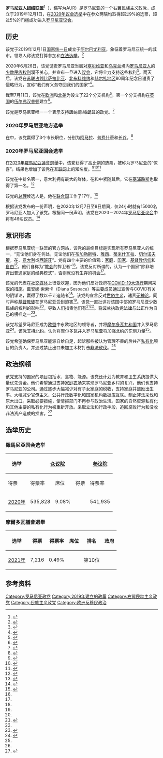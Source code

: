 {{Infobox political party
| name = 罗马尼亚人团结联盟
| native_name = {{lang|ro|Alianța pentru Unirea Românilor}}
| logo = 罗马尼亚统一联盟logo.png
| logo_size = 180
| colorcode = #fcc224
| foundation = 2019年9月19日
| president = {{le|乔治·西蒙|George Simion}}<br>{{le|克劳迪乌·塔齐乌|Claudiu Târziu}}
| founder = {{le|乔治·西蒙|George Simion}}
| ideology = '''多数''' :<br>{{nowrap|{{le|罗马尼亚民族主义|Romanian nationalism}}<ref>{{cite web|url=https://www.romania-insider.com/nationalist-party-aur-new-virtual-members|title=Romanian nationalist party AUR attracts 15,000 new virtual members|date=9 December 2020|publisher=Romania Insider|website=romania-insider.com|access-date=2021-07-25|archive-date=2021-05-18|archive-url=https://web.archive.org/web/20210518055522/https://www.romania-insider.com/nationalist-party-aur-new-virtual-members|dead-url=no}}</ref><ref name="eeaur">{{cite web|url=https://emerging-europe.com/from-the-editor/romanias-wake-up-call/|title=Romania's wake up call|date=8 December 2020|publisher=Emerging Europe|website=emerging-europe.com|access-date=2021-07-25|archive-date=2021-05-18|archive-url=https://web.archive.org/web/20210518055533/https://emerging-europe.com/from-the-editor/romanias-wake-up-call/|dead-url=no}}</ref><ref name="wprd24"/><ref name="birn5m"/><br>[[右翼民粹主义|右翼民粹主义]]<ref>{{cite news|url=https://www.bbc.com/news/world-europe-55211972|title=Romanian opposition takes narrow lead after election|date=7 December 2020|newspaper=[[BBC_News|BBC News]]|archive-url=https://web.archive.org/web/20201208084302/https://www.bbc.com/news/world-europe-55211972|archive-date=8 December 2020|url-status=live}}</ref><ref name="e" /><ref>{{Cite web |url=https://www.g4media.ro/aur-in-numele-lui-dumnezeu-apararea-crestinilor-de-gay-si-atei-multiculturalismul-este-paravan-pentru-neomarxisti-relatia-cu-globalistii-sua-nu-exista-unirea-cu.html |title=存档副本 |access-date=2021-07-25 |archive-date=2021-12-17 |archive-url=https://web.archive.org/web/20211217172607/https://www.g4media.ro/aur-in-numele-lui-dumnezeu-apararea-crestinilor-de-gay-si-atei-multiculturalismul-este-paravan-pentru-neomarxisti-relatia-cu-globalistii-sua-nu-exista-unirea-cu.html |dead-url=no }}</ref><ref>{{Cite web |url=https://www.libertatea.ro/stiri/claudiu-tarziu-lider-partid-aur-3315204 |title=存档副本 |access-date=2021-07-25 |archive-date=2021-10-15 |archive-url=https://web.archive.org/web/20211015152646/https://www.libertatea.ro/stiri/claudiu-tarziu-lider-partid-aur-3315204 |dead-url=no }}</ref><br>[[保守主义|保守主义]]<ref name="wprd24">{{cite web|url=https://www.worldpoliticsreview.com/articles/29315/the-center-holds-in-romanian-elections-but-a-new-far-right-party-spells-trouble|title=The Center Holds in Romania, but a New Far-Right Party Spells Trouble|publisher=World Politics Review|date=24 December 2020|website=worldpoliticsreview.com|access-date=2021-07-25|archive-date=2021-02-28|archive-url=https://web.archive.org/web/20210228192753/https://www.worldpoliticsreview.com/articles/29315/the-center-holds-in-romanian-elections-but-a-new-far-right-party-spells-trouble|dead-url=no}}</ref><ref name="mei"/><br>[[罗马尼亚及摩尔多瓦统一运动|罗马尼亚-摩尔多瓦联合主义]]<ref name="wprd24"/><ref name="mei"/><br>[[大罗马尼亚|罗马尼亚的煽动主义]]<br>{{le|罗马尼亚民族主义|Eco-nationalism}}<ref>{{cite web|url=https://www.zi-de-zi.ro/2021/01/31/oprirea-jafului-din-padurile-romaniei-in-atentia-aur/|title=Oprirea jafului din pădurile României, în atenția AUR|date=31 January 2021|website=zi-de-zi.ro|access-date=2021-07-25|archive-date=2021-02-28|archive-url=https://web.archive.org/web/20210228094832/https://www.zi-de-zi.ro/2021/01/31/oprirea-jafului-din-padurile-romaniei-in-atentia-aur/|dead-url=no}}</ref><br>[[软欧洲怀疑主义|软欧洲怀疑主义]]<ref name="mei">{{cite web|url=https://www.mei.edu/publications/elections-2020-small-victory-right-romania-wont-deviate-its-western-path|title=Elections 2020: A small victory for the right, but Romania won't deviate from its Western path|date=10 December 2020|publisher=Middle East Institute|website=mei.edu|access-date=2021-07-25|archive-date=2021-12-23|archive-url=https://web.archive.org/web/20211223155724/https://www.mei.edu/publications/elections-2020-small-victory-right-romania-wont-deviate-its-western-path|dead-url=no}}</ref><br>'''派系''' :<br>[[极端民族主义|极端民族主义]]<ref name="ftd14">{{cite web|url=https://www.ft.com/content/040ab76c-cbef-4f2d-9b88-9f2d9ae7acfd|title=Far-right party changes political landscape in Romania|date=14 December 2020|publisher=Financial Times|website=ft.com|access-date=2021-07-25|archive-date=2022-02-16|archive-url=https://web.archive.org/web/20220216224831/https://www.ft.com/content/040ab76c-cbef-4f2d-9b88-9f2d9ae7acfd|dead-url=no}}</ref><ref>{{cite web|url=https://transylvanianow.com/record-low-turnout-brings-extremist-party-into-romanias-parliament/|title=Record low turnout brings extremist party into Romania’s Parliament|date=7 December 2020|publisher=Transylvania Now|website=transylvanianow.com|access-date=2021-07-25|archive-date=2022-02-16|archive-url=https://web.archive.org/web/20220216224906/https://transylvanianow.com/record-low-turnout-brings-extremist-party-into-romanias-parliament/|dead-url=no}}</ref><br>{{le|罗马尼亚民族主义|Neolegionarism}}<ref>{{cite web|url=https://www.g4media.ro/aur-si-miscarea-legionara-cat-de-valabila-este-comparatia-intre-cele-doua-partide.html|title=AUR și Mișcarea Legionară. Cât de valabilă este comparația între cele două partide|publisher=G4media|date=21 December 2020|language=ro|access-date=2021-07-25|archive-date=2021-10-19|archive-url=https://web.archive.org/web/20211019100620/https://www.g4media.ro/aur-si-miscarea-legionara-cat-de-valabila-este-comparatia-intre-cele-doua-partide.html|dead-url=no}}</ref><ref>{{Cite web |url=https://www.dw.com/ro/istoricul-madalin-hodor-aur-este-un-amestec-de-filoane-ziarecom/a-55892734 |title=存档副本 |access-date=2021-07-25 |archive-date=2021-10-20 |archive-url=https://web.archive.org/web/20211020111825/https://www.dw.com/ro/istoricul-madalin-hodor-aur-este-un-amestec-de-filoane-ziarecom/a-55892734 |dead-url=no }}</ref><ref>{{Cite web |url=https://www.dw.com/ro/spotmedia-cum-a-crescut-aur-%C3%AEn-fr%C4%83%C8%9Bii-ortodoxe/a-55906532 |title=存档副本 |access-date=2021-07-25 |archive-date=2022-01-10 |archive-url=https://web.archive.org/web/20220110195246/https://www.dw.com/ro/spotmedia-cum-a-crescut-aur-%C3%AEn-fr%C4%83%C8%9Bii-ortodoxe/a-55906532 |dead-url=no }}</ref><ref>{{Cite web |url=https://universul.net/lider-aur-la-conferinte-si-in-poze-cu-seful-miscarii-legionare/ |title=存档副本 |access-date=2021-07-25 |archive-date=2021-05-16 |archive-url=https://web.archive.org/web/20210516151601/https://universul.net/lider-aur-la-conferinte-si-in-poze-cu-seful-miscarii-legionare/ |dead-url=no }}</ref>}}
| position = [[中間偏右|中間偏右]]<ref>{{cite web|language=fr|title=Législatives. En Roumanie, la surprise vient des urnes|url=https://www.courrierinternational.com/une/legislatives-en-roumanie-la-surprise-vient-des-urnes|website=Courrier international|date=2020-12-08|accessdate=2020-12-09|archive-date=2021-02-27|archive-url=https://web.archive.org/web/20210227180025/https://www.courrierinternational.com/une/legislatives-en-roumanie-la-surprise-vient-des-urnes|dead-url=no}}</ref>至[[右翼|右翼]]<ref name="birn5m">{{cite web|url=https://balkaninsight.com/2021/05/05/romanian-nationalist-party-joins-election-race-in-moldova/|title=Romanian Nationalist Party Joins Election Race in Moldova|date=5 May 2021|publisher=Balkan Insight|website=balkaninsight.com|access-date=2021-07-25|archive-date=2021-06-16|archive-url=https://web.archive.org/web/20210616042917/https://balkaninsight.com/2021/05/05/romanian-nationalist-party-joins-election-race-in-moldova/|dead-url=no}}</ref><ref name="rfed8">{{Cite web|title=Surprise 'Gold' Rush Hurtles Right-Wing Party Into Thick Of Romanian Politics|url=https://www.rferl.org/a/romania-aur-right-wing-party-simion-voter-despair-nationalism/30990719.html|access-date=2020-12-11|website=RadioFreeEurope/RadioLiberty|language=en|archive-date=2020-12-10|archive-url=https://web.archive.org/web/20201210090309/https://www.rferl.org/a/romania-aur-right-wing-party-simion-voter-despair-nationalism/30990719.html|dead-url=no}}</ref><ref name="adevărul">{{Cite web |last=Anghel |first=Dan |date=2020-12-07 |title=Care este programul politic al AUR. Partid conservator care vrea educație sexuală pentru adolescenți |url=https://adevarul.ro/news/politica/care-programul-politic-aur-partid-conservator-vrea-educatie-sexuala-adolescenti-1_5fce05855163ec4271a2feee/index.html |url-status=live |archive-url=https://web.archive.org/web/20201208084940/https://adevarul.ro/news/politica/care-programul-politic-aur-partid-conservator-vrea-educatie-sexuala-adolescenti-1_5fce05855163ec4271a2feee/index.html |archive-date=2020-12-08 |access-date=2020-12-08 |website=[[Adevărul|Adevărul]] |language=ro}}</ref>至[[极右翼|极右翼]]<ref name="eeaur"/><ref name="wprd24"/><ref name="mei"/><ref name="ftd14"/><ref name="digi">{{Cite web |last=Lazăr |first=Mihnea |date=2020-12-06 |title=Ce este, de unde vine și ce vrea AUR, partidul de extremă dreapta care a ajuns de la puțin peste zero la pragul electoral |url=https://www.digi24.ro/stiri/actualitate/politica/ce-este-de-unde-vine-si-ce-vrea-aur-partidul-de-extrema-dreapta-care-a-ajuns-de-la-putin-peste-zero-la-pragul-electoral-1413193 |url-status=no |archive-url=https://web.archive.org/web/20210416183458/https://www.digi24.ro/stiri/actualitate/politica/ce-este-de-unde-vine-si-ce-vrea-aur-partidul-de-extrema-dreapta-care-a-ajuns-de-la-putin-peste-zero-la-pragul-electoral-1413193 |archive-date=2021-04-16 |access-date=2020-12-09 |website=[[Digi24|Digi24]] |language=ro }}</ref><ref name=":1">{{Cite web |last=McGrath |first=Stephen |date=2020-12-08 |title=How a far-right party came from nowhere to shock in Romania's election |url=https://www.euronews.com/2020/12/08/how-a-far-right-party-came-from-nowhere-to-stun-romania-in-sunday-s-election |url-status=live |archive-url=https://web.archive.org/web/20201208180035/https://www.euronews.com/2020/12/08/how-a-far-right-party-came-from-nowhere-to-stun-romania-in-sunday-s-election |archive-date=2020-12-08 |access-date=2020-12-09 |website=[[Euronews|Euronews]]}}</ref><ref>{{cite web|url=https://www.eastern-focus.eu/2020/12/lets-make-a-folder-what-do-we-know-about-aur-the-new-golden-party-of-the-romanian-far-right/|title=Let’s make a folder. What do we know about AUR, the new golden party of the Romanian far right?|date=16 December 2020|publisher=Eastern Focus|website=eastern-focus.eu|access-date=2021-07-25|archive-date=2021-06-27|archive-url=https://web.archive.org/web/20210627185053/https://www.eastern-focus.eu/2020/12/lets-make-a-folder-what-do-we-know-about-aur-the-new-golden-party-of-the-romanian-far-right/|dead-url=no}}</ref>
| headquarters = [[布加勒斯特|布加勒斯特]]
| colours = {{color box|#fcc224|border=silver}} [[金色|金色]]
| slogan = ''Dreptate pentru România''<br>（罗马尼亚的正义）
| european = 
| seats1_title = [[罗马尼亚参议院|参议院]]
| seats1       = {{Composition bar|13|136|hex=#FCC224}}
| seats2_title = [[眾議院_(羅馬尼亞)|众议院]]
| seats2       = {{Composition bar|31|330|hex=#FCC224}}
| seats3_title = [[欧洲议会|欧洲议会]]
| seats3       = {{Composition bar|0|33|hex=#FCC224}}
| seats4_title = 市长
| seats4       = {{Composition bar|3|3176|hex=#FCC224}}
| seats5_title = [[县_(罗马尼亚)|县]]议会
| seats5       = {{Composition bar|0|1340|hex=#FCC224}}
| seats6_title = 地方议会
| seats6       = {{Composition bar|79|39900|hex=#FCC224}}
| website = {{url|https://www.partidulaur.ro}}
| country = 罗马尼亚
}}
'''罗马尼亚人团结联盟'''<ref>{{Cite web|url = http://www.xinhuanet.com/2020-12/07/c_1126832987.htm|title = 罗马尼亚议会选举初步结果显示社民党得票领先|website = 新华网|date = 2020-12-07|language = zh|accessdate = 2020-12-11|archive-date = 2020-12-11|archive-url = https://web.archive.org/web/20201211111544/http://www.xinhuanet.com/2020-12/07/c_1126832987.htm|dead-url = no}}</ref>（{{lang-ro|Alianța pentru Unirea Românilor}}，缩写为AUR）是[[罗马尼亚|罗马尼亚]]的一个[[右翼|右翼]][[民族主义|民族主义]]政党，成立于2019年12月1日，在[[2020年羅馬尼亞議會選舉|2020年议会选举]]中在参众两院均取得超过9%的选票，超过5%的门槛成功进入[[罗马尼亚议会|罗马尼亚议会]]。

==历史==
该党于2019年12月1日[[国家统一日_(罗马尼亚)|国家统一日]]成立于[[阿尔巴尤利亚|阿尔巴尤利亚]]，象征着罗马尼亚统一的城市。领导人{{link-ro|乔治·西蒙|George Simion}}称该党打算参加{{le|2020年罗马尼亚地方选举|2020 Romanian local elections}}和[[2020年罗马尼亚国会选举|立法选举]]。<ref>{{cite news|url=https://www.dcnews.ro/george-simion-a-lansat-alianta-pentru-unirea-romanilor-aur-pentru-romani_714717.html|title=George Simion a lansat Alianța pentru Unirea Românilor. Este AUR|first=Cristina|last=Scutaru|newspaper=DCNews|date=2019-12-01|accessdate=2020-12-07|language=ro|archive-date=2019-12-02|archive-url=https://web.archive.org/web/20191202064959/https://www.dcnews.ro/george-simion-a-lansat-alianta-pentru-unirea-romanilor-aur-pentru-romani_714717.html|dead-url=no}}</ref>

2020年6月26日，该党谴责罗马尼亚当局对[[塞尔维亚|塞尔维亚]]和[[乌克兰|乌克兰]]境内[[罗马尼亚人|罗马尼亚人]]的[[少数人权利|少数民族权利]]漠不关心，并宣布一旦进入[[罗马尼亚议会|议会]]，它将全力支持这些权利<ref>{{cite news|url=https://rgnpress.ro/2020/06/26/aur-condamnam-ferm-dezinteresul-autoritatilor-romane-fata-de-comunitatile-romanesti-din-serbia-si-ucraina/|title=AUR: Condamnăm ferm dezinteresul autorităților române față de comunitățile românești din Serbia și Ucraina|newspaper=Romanian Global News|date=2020-06-26|accessdate=2020-12-07|language=ro|archive-date=2020-07-28|archive-url=https://web.archive.org/web/20200728083430/https://rgnpress.ro/2020/06/26/aur-condamnam-ferm-dezinteresul-autoritatilor-romane-fata-de-comunitatile-romanesti-din-serbia-si-ucraina/|dead-url=no}}</ref>。两天后，该党在[[苏联|苏联]][[苏联占领比萨拉比亚和北布科维纳|占领]][[比萨拉比亚|比萨拉比亚]]、[[布科维纳|北布科维纳]]和[[赫尔扎地区|赫尔扎地区]]80周年纪念日谴责了侵略行为，宣称“我们有义务夺回我们的国家”<ref>{{cite news|url=https://infoprut.ro/64237-indemnul-aur-la-80-de-ani-de-la-rapirea-basarabiei-bucovinei-de-nord-si-a-tinutului-herta-este-datoria-noastra-sa-ne-recuperam-statul.html|title=Îndemnul AUR la 80 de ani de la răpirea Basarabiei, Bucovinei de Nord și a Ținutului Herța: "Este datoria noastră să ne recuperăm statul"|first=Ana|last=Marchitan|newspaper=InfoPrut|date=2020-06-28|accessdate=2020-12-07|language=ro|archive-date=2020-07-28|archive-url=https://web.archive.org/web/20200728084932/https://infoprut.ro/64237-indemnul-aur-la-80-de-ani-de-la-rapirea-basarabiei-bucovinei-de-nord-si-a-tinutului-herta-este-datoria-noastra-sa-ne-recuperam-statul.html|dead-url=no}}</ref>。

截至7月11日，该党在[[欧洲|欧洲]]和[[北美|北美]]为{{le|罗马尼亚侨民|Romanian diaspora}}设立了22个分支机构<ref>{{cite news|url=https://www.romaniatv.net/diaspora-mesaj-catre-bucuresti-lasati-ne-sa-calatorim-liber_529413.html|title=Diaspora, mesaj către București: Lășați-ne să călătorim liber!|newspaper=RomaniaTV.Net|date=2020-07-11|accessdate=2020-12-07|language=ro|archive-date=2020-07-28|archive-url=https://web.archive.org/web/20200728083425/https://www.romaniatv.net/diaspora-mesaj-catre-bucuresti-lasati-ne-sa-calatorim-liber_529413.html|dead-url=no}}</ref>。第一个分支机构在[[英国|英国]]的[[伍尔弗汉普顿|伍尔弗汉普顿]]建立<ref>{{cite news|url=https://www.mediafax.ro/politic/primul-partid-din-romania-care-propune-incheierea-unui-contract-intre-candidat-si-alegator-18674579|title=Primul partid din România care propune încheierea unui contract între candidat şi alegător|first=Elena|last=Crangasu|newspaper=Mediafax|location=Bucharest|date=2019-12-20|accessdate=2020-12-07|language=ro|archive-date=2019-12-20|archive-url=https://web.archive.org/web/20191220183244/https://www.mediafax.ro/politic/primul-partid-din-romania-care-propune-incheierea-unui-contract-intre-candidat-si-alegator-18674579|dead-url=no}}</ref>。

该党是罗马尼亚唯一一个表示支持[[唐纳德·特朗普|唐纳德·特朗普]]的政党。<ref name="europa_liberă">{{Cite web |date=2020-12-06 |title=AUR obține peste 8%. George Simion: Nu vom face alianțe. Claudiu Târziu: Suntem apărătorii Bisericii |url=https://romania.europalibera.org/a/draft-aur/30986837.html |dead-url=no |archive-url=https://web.archive.org/web/20201208085340/https://romania.europalibera.org/a/draft-aur/30986837.html |archive-date=2020-12-08 |access-date=2020-12-08 |website=Radio Free Europe Romania |language=ro}}</ref>

===2020年罗马尼亚地方选举===
在{{le|2020年罗马尼亚地方选举|2020 Romanian local elections}}中，该党赢得了3个市长职位，分别为[[阿马拉_(罗马尼亚)|阿马拉]]、[[普费什蒂乡|普费什蒂]]和[[长谷乡_(阿尔巴县)|长谷]]。<ref>{{cite news|url=https://rgnpress.ro/2020/09/29/cel-mai-tanar-partid-din-tara-aur-a-obtinut-trei-primarii-si-circa-100-de-consilieri-locali/|title=Cel mai tânăr partid din țară, AUR a obținut trei primării și circa 100 de consilieri locali|newspaper=Romanian Global News|date=2020-09-29|accessdate=2020-12-07|language=ro|archive-date=2020-12-08|archive-url=https://web.archive.org/web/20201208092029/https://rgnpress.ro/2020/09/29/cel-mai-tanar-partid-din-tara-aur-a-obtinut-trei-primarii-si-circa-100-de-consilieri-locali/|dead-url=no}}</ref>

===2020年罗马尼亚国会选举===
在[[2020年羅馬尼亞議會選舉|2020年羅馬尼亞議會選舉]]中，该党获得了高比例的选票，被称为罗马尼亚的“惊喜”。结果也增加了该党在[[互联网|互联网]]上的知名度。<ref>{{cite news|url=https://www.dw.com/ro/aur-ul-antioccidental-și-cine-e-cel-mai-mare-perdant-al-alegerilor/a-55843463|title=AUR-ul antioccidental și cine e cel mai mare perdant al alegerilor|first=Sabina|last=Fati|newspaper=Deutsche Welle|date=2020-12-07|accessdate=2020-12-08|language=ro|archive-date=2020-12-08|archive-url=https://web.archive.org/web/20201208092744/https://www.dw.com/ro/aur-ul-antioccidental-%C8%99i-cine-e-cel-mai-mare-perdant-al-alegerilor/a-55843463|dead-url=no}}</ref><ref>{{cite news|url=https://stirileprotv.ro/stiri/alegeri-parlamentare-2020/cine-este-alianta-aur-partidul-surpriza-de-la-exit-poll.html|title=Cine este Alianța AUR, partidul-surpriză de la exit-poll|newspaper=Pro TV|date=2020-12-06|accessdate=2020-12-08|language=ro|archive-date=2020-12-08|archive-url=https://web.archive.org/web/20201208031645/https://stirileprotv.ro/stiri/alegeri-parlamentare-2020/cine-este-alianta-aur-partidul-surpriza-de-la-exit-poll.html|dead-url=no}}</ref><ref name="e">{{cite news|url=https://www.g4media.ro/surpriza-aur-partidul-cu-mesaj-anti-maghiar-anti-occidental-unionist-si-anti-masca-cine-sunt-liderii-partidului-george-simion-claudiu-tarziu-si-dan-tanasa.html|title="Surpriza" AUR, partidul cu mesaj anti-maghiar, anti-occidental, unionist și anti-mască. Cine sunt liderii partidului: George Simion, Claudiu Târziu și Dan Tănasă|newspaper=G4Media.ro|date=2020-12-07|accessdate=2020-12-08|language=ro|archive-date=2020-12-08|archive-url=https://web.archive.org/web/20201208033758/https://www.g4media.ro/surpriza-aur-partidul-cu-mesaj-anti-maghiar-anti-occidental-unionist-si-anti-masca-cine-sunt-liderii-partidului-george-simion-claudiu-tarziu-si-dan-tanasa.html|dead-url=no}}</ref>

该党在{{le|意大利的罗马尼亚人|Romanians in Italy}}中排名第一，意大利拥有最大的{{le|罗马尼亚侨民|Romanian diaspora}}群体，在{{le|法国的罗马尼亚人|Romanians in France}}和{{le|西班牙的罗马尼亚人|Romanians in Spain}}中紧随其后。它在[[塞浦路斯|塞浦路斯]]也取得了第一名。<ref>{{Cite web|last=|first=|date=|editor-last=Marina|editor-first=Georgiana|title=Rezultate parțiale alegeri parlamentare 2020. AUR, surpriza din Diaspora: pe locul 1 în Italia, pe 2 în Spania|url=https://www.digi24.ro/alegeri-parlamentare-2020/rezultate-partiale-alegeri-parlamentare-2020-aur-surpriza-din-diaspora-pe-locul-1-in-italia-pe-2-in-spania-1413674|dead-url=no|archive-url=https://web.archive.org/web/20210407224026/https://www.digi24.ro/alegeri-parlamentare-2020/rezultate-partiale-alegeri-parlamentare-2020-aur-surpriza-din-diaspora-pe-locul-1-in-italia-pe-2-in-spania-1413674|archive-date=2021-04-07|access-date=2020-12-09|website=Digi24|language=ro}}</ref>

该党的[[罗马尼亚总理|总理]]候选人是{{le|卡林·乔治斯库|Călin Georgescu}}，他在[[联合国|联合国]]工作了17年。<ref>{{cite news|url=https://adevarul.ro/news/politica/cine-calin-georgescu-propunerea-aur-postul-premier-romaniei-1_5fce6e495163ec4271a64a08/index.html|title=Cine este Călin Georgescu, propunerea AUR pentru postul de premier al României|first=George-Andrei|last=Cristescu|newspaper=Adevărul|date=2020-12-07|accessdate=2020-12-09|language=ro|archive-url=https://web.archive.org/web/20201208093415/https://adevarul.ro/news/politica/cine-calin-georgescu-propunerea-aur-postul-premier-romaniei-1_5fce6e495163ec4271a64a08/index.html|archive-date=2020-12-08|dead-url=no}}</ref>

根据该党发布的一份声明，在2020年12月7日至8日期间，仅24小时就有15000名罗马尼亚人加入了该党。根据同一份声明，该党在2020－2024年[[罗马尼亚议会|罗马尼亚议会]]中将有46名议员。<ref>{{Cite web |last=Buciu |first=Laura |date=2020-12-08 |title=15.000 de români s-au înscris în AUR în ultimele 24 de ore |url=https://www.mediafax.ro/alegeri-parlamentare-2020/15-000-de-romani-s-au-inscris-in-aur-in-ultimele-24-de-ore-19773250 |dead-url=no |archive-url=https://web.archive.org/web/20201208094528/https://www.mediafax.ro/alegeri-parlamentare-2020/15-000-de-romani-s-au-inscris-in-aur-in-ultimele-24-de-ore-19773250 |archive-date=2020-12-08 |access-date=2020-12-09 |website=Mediafax |language=ro}}</ref>

==意识形态==
根据罗马尼亚统一联盟的官方网站，该党的最终目标是实现所有罗马尼亚人的统一，“无论他们身在何处，无论他们在[[布加勒斯特|布加勒斯特]]、[[雅西|雅西]]、[[蒂米什瓦拉|蒂米什瓦拉]]、[[切尔诺夫策|切尔诺夫策]]，在{{le|蒂莫克山谷|Timok Valley}}、[[意大利|意大利]]或[[西班牙|西班牙]]”。党有四个主要的价值观：[[家庭|家庭]]、[[国家|国家]]、[[基督教|基督教信仰]]和[[自由|自由]]<ref>{{cite website|url=https://www.partidulaur.ro|title=Alianța pentru Unirea Românilor – Viziune și obiective|language=ro|accessdate=2020-12-07|archive-date=2021-12-05|archive-url=https://web.archive.org/web/20211205195550/https://partidulaur.ro/|dead-url=no}}</ref>。他们自称为“[[教会|教会]]的捍卫者”<ref name="europa_liberă"/>。该党反对所谓的{{le|反性别运动|Anti-gender movement|性别意识形态}}，认为一个国家“除非培育出普通家庭的经典模式”，否则就没有生存的机会<ref name="adevărul" />。

该党的代表在[[社交媒体|社交媒体]]上很受欢迎，因为他们反对政府在[[2019冠状病毒病疫情|COVID-19大流行]]期间采取的措施。戴安娜·索索卡（Diana Sosoaca）等主要成员通过宣传与COVID有关的阴谋论，赢得了数以千计追随者<ref name="digi"/>。该党的宣言反对[[世俗主义|世俗主义]]，谴责[[无神论|无神论]]，同时声称[[基督教徒|基督教徒]]在罗马尼亚受到迫害<ref name=digi/>。该党一直批评{{le|塞凯伊自治运动|Székely autonomy movement|匈牙利人在罗马尼亚的地方自治}}对该国中部的罗马尼亚少数民族的权利的影响<ref name="adevărul" />，导致人们指责他们有{{le|反匈牙利情绪|Anti-Hungarian sentiment|匈牙利恐惧症}}<ref name="Hungary">{{Cite web|url = https://hirado.hu/kulfold/cikk/2020/12/07/nincs-keresnivaloja-az-rmdsz-nek-a-roman-parlamentben-a-szelsoseges-nacionalista-part-szerint#|title = Nincs keresnivalója az RMDSZ-nek a román parlamentben a szélsőséges nacionalista párt szerint|website = Hirado|date = 2020-12-07|language = ro|accessdate = 2020-12-08|archive-date = 2020-12-08|archive-url = https://web.archive.org/web/20201208093845/https://hirado.hu/kulfold/cikk/2020/12/07/nincs-keresnivaloja-az-rmdsz-nek-a-roman-parlamentben-a-szelsoseges-nacionalista-part-szerint|dead-url = no}}</ref><ref name="e"/>。{{link-ro|乔治·西蒙|George Simion}}将[[波兰|波兰]]执政党[[法律与公正|法律与公正]]作为自己的榜样之一<ref name=":0">{{cite news|url=https://balkaninsight.com/2020/12/07/rookie-nationalist-party-makes-shock-entry-into-romanias-parliament/|title=Rookie Nationalist Party Makes Shock Entry into Romania's Parliament|first=Marcel Gascón|last=Barberá|newspaper=Balkan Insight|date=2020-12-07|accessdate=2020-12-08|language=en|archive-date=2020-12-08|archive-url=https://web.archive.org/web/20201208083151/https://balkaninsight.com/2020/12/07/rookie-nationalist-party-makes-shock-entry-into-romanias-parliament/|dead-url=no}}</ref>。

该党希望罗马尼亚成为[[欧盟|欧盟]]中东欧地区的领导者，并将[[摩尔多瓦共和国|摩尔多瓦共和国]]并入罗马尼亚<ref>{{Cite web |last=Pirvu |first=Luminita |date=2020-12-07 |title=VIDEO Cum arată programul AUR, surpriza alegerilor parlamentare 2020, și cine sunt candidații partidului care intră în Parlament |url=https://www.hotnews.ro/stiri-politic-24465979-video-cum-arata-programul-politic-aur-cine-sunt-candidatii-aur-care-intra-parlament.htm |dead-url=no |archive-url=https://web.archive.org/web/20201209082810/https://www.hotnews.ro/stiri-politic-24465979-video-cum-arata-programul-politic-aur-cine-sunt-candidatii-aur-care-intra-parlament.htm |archive-date=2020-12-09 |access-date=2020-12-09 |website=HotNews.ro |language=ro}}</ref>。该党支持[[北约|北约]]，认为将摩尔多瓦并入罗马尼亚将加强北约的东侧力量<ref name="adevărul" />。

该党希望确保罗马尼亚能源自给自足，起诉那些被认为管理不善的后共产[[私有化|私有化]]项目的负责人，并通过禁止出口未加工木材打击[[非法砍伐|非法砍伐]]。<ref name=":0" />

==政治纲领==
该党支持的国家的项目包括水、食物、能源。该党还计划为教育和卫生系统提供大量优先资金。他们希望通过支持[[家庭农业|家庭农场]]来实现罗马尼亚乡村的复兴，他们也支持罗马尼亚的公司。通过逐步大幅减少对有子女家庭的税收，支持家庭并鼓励出生率。大幅减少[[官僚主义|官僚主义]]、公共行政数字化和国家机构数据库互联。制止非法采伐和原木出口。采取必要措施，使情报部门不再参与政治生活。国家的自然资源私有化和其他主要的私有化行为被重新开放。采取立法和行政手段，追回腐败行为和没收非法资产造成的损害。<ref>{{cite website|url=https://www.partidulaur.ro/a_u_r_pentru_romania_declaratia_de_la_tebea|title=A.U.R. PENTRU ROMÂNIA: DECLARAȚIA DE LA ȚEBEA|language=ro|accessdate=2020-12-08|archive-date=2020-11-23|archive-url=https://web.archive.org/web/20201123215853/https://www.partidulaur.ro/a_u_r_pentru_romania_declaratia_de_la_tebea|dead-url=no}}</ref>

==选举历史==
===羅馬尼亞国会选举===
{| class="wikitable" style="text-align: right;"
! rowspan="2" |选举
! colspan="3" |[[眾議院_(羅馬尼亞)|众议院]]
! colspan="3" |[[罗马尼亚参议院|参议院]]
! rowspan="2" |排名
! rowspan="2" |政府
|-
!得票
!得票率
!席位
!得票
!得票率
!席位
|-
! [[2020年羅馬尼亞議會選舉|2020年]]
|535,828
|9.08%
|{{Composition bar|33|330|hex=#fcc224}}
|541,935
|9.17%
|{{Composition bar|14|136|hex=#fcc224}}
|style="text-align: center;"|第4位
| {{no2|反对[[国家自由党_(罗马尼亚)|PNL]]-{{le|拯救罗马尼亚联盟党-自由统一和团结党联盟|2020 USR-PLUS Alliance|USR-PLUS}}-{{le|罗马尼亚匈牙利人民主联盟|Democratic Alliance of Hungarians in Romania|UDMR}}政府}}（2020年－）
|}

=== 摩爾多瓦議會選舉 ===
{| class="wikitable" style="text-align: right;"
! 选举
! 得票
! 得票率
! 席位
! 排名
! 政府
|-
! [[2021年摩爾多瓦議會選舉|2021年]]
|7,216
|0.49%
|{{Composition bar|0|101|hex=#fcc224}}
|第10位
| {{no2|議會外政黨}}
|}

==参考资料==
{{reflist|30em}}

[[Category:罗马尼亚政党|Category:罗马尼亚政党]]
[[Category:2019年建立的政黨|Category:2019年建立的政黨]]
[[Category:右翼民粹主义政党|Category:右翼民粹主义政党]]
[[Category:民族主义政党|Category:民族主义政党]]
[[Category:欧洲反移民政治|Category:欧洲反移民政治]]